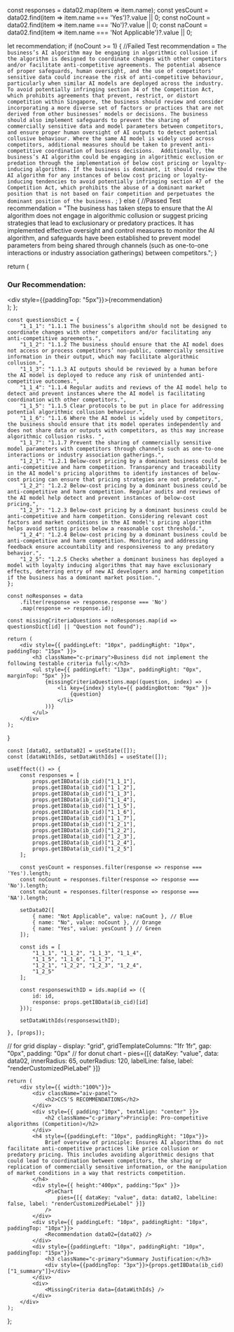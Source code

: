 


  const responses = data02.map(item => item.name);
  const yesCount = data02.find(item => item.name === 'Yes')?.value || 0;
  const noCount = data02.find(item => item.name === 'No')?.value || 0;
  const naCount = data02.find(item => item.name === 'Not Applicable')?.value || 0; 

  let recommendation;
  if (noCount >= 1) {
    //Failed Test
    recommendation = `The business’s AI algorithm may be engaging in algorithmic collusion if the algorithm is designed to coordinate changes with other competitors and/or facilitate anti-competitive agreements. The potential absence of proper safeguards, human oversight, and the use of competitors' sensitive data could increase the risk of anti-competitive behaviour, particularly when similar AI models are deployed across the industry. To avoid potentially infringing section 34 of the Competition Act, which prohibits agreements that prevent, restrict, or distort competition within Singapore, the business should review and consider incorporating a more diverse set of factors or practices that are not derived from other businesses’ models or decisions. The business should also implement safeguards to prevent the sharing of commercially sensitive data and model parameters between competitors, and ensure proper human oversight of AI outputs to detect potential collusive behaviour. Where the same AI model is widely used across competitors, additional measures should be taken to prevent anti-competitive coordination of business decisions. 
    Additionally, the business’s AI algorithm could be engaging in algorithmic exclusion or predation through the implementation of below cost pricing or loyalty-inducing algorithms. If the business is dominant, it should review the AI algorithm for any instances of below cost pricing or loyalty-inducing tendencies to avoid potentially infringing section 47 of the Competition Act, which prohibits the abuse of a dominant market position that is not based on fair competition and perpetuates the dominant position of the business.`
;
  } else {
    //Passed Test
    recommendation = "The business has taken steps to ensure that the AI algorithm does not engage in algorithmic collusion or suggest pricing strategies that lead to exclusionary or predatory practices. It has implemented effective oversight and control measures to monitor the AI algorithm, and safeguards have been established to prevent model parameters from being shared through channels (such as one-to-one interactions or industry association gatherings) between competitors.";
  }

  return (
    <div className="recommendation">
      <h3 className="c-primary">Our Recommendation:</h3>
      <div style={{paddingTop: "5px"}}>{recommendation}</div>
    </div>
  );
};

    const questionsDict = {
        "1_1_1": "1.1.1 The business’s algorithm should not be designed to coordinate changes with other competitors and/or facilitating any anti-competitive agreements.",
        "1_1_2": "1.1.2 The business should ensure that the AI model does not access or process competitors’ non-public, commercially sensitive information in their output, which may facilitate algorithmic collusion.",
        "1_1_3": "1.1.3 AI outputs should be reviewed by a human before the AI model is deployed to reduce any risk of unintended anti-competitive outcomes.",
        "1_1_4": "1.1.4 Regular audits and reviews of the AI model help to detect and prevent instances where the AI model is facilitating coordination with other competitors.",
        "1_1_5": "1.1.5 Clear protocols to be put in place for addressing potential algorithmic collusion behaviour.",
        "1_1_6": "1.1.6 Where the AI model is widely used by competitors, the business should ensure that its model operates independently and does not share data or outputs with competitors, as this may increase algorithmic collusion risks. ",
        "1_1_7": "1.1.7 Prevent the sharing of commercially sensitive model parameters with competitors through channels such as one-to-one interactions or industry association gatherings.",
        "1_2_1": "1.2.1 Below-cost pricing by a dominant business could be anti-competitive and harm competition. Transparency and traceability in the AI model's pricing algorithms to identify instances of below-cost pricing can ensure that pricing strategies are not predatory.",
        "1_2_2": "1.2.2 Below-cost pricing by a dominant business could be anti-competitive and harm competition. Regular audits and reviews of the AI model help detect and prevent instances of below-cost pricing.",
        "1_2_3": "1.2.3 Below-cost pricing by a dominant business could be anti-competitive and harm competition. Considering relevant cost factors and market conditions in the AI model's pricing algorithm helps avoid setting prices below a reasonable cost threshold.",
        "1_2_4": "1.2.4 Below-cost pricing by a dominant business could be anti-competitive and harm competition. Monitoring and addressing feedback ensure accountability and responsiveness to any predatory behavior.",
        "1_2_5": "1.2.5 Checks whether a dominant business has deployed a model with loyalty inducing algorithms that may have exclusionary effects, deterring entry of new AI developers and harming competition if the business has a dominant market position.",
    };

    const noResponses = data
        .filter(response => response.response === 'No')
        .map(response => response.id);

    const missingCriteriaQuestions = noResponses.map(id => questionsDict[id] || "Question not found");

    return (
        <div style={{ paddingLeft: "10px", paddingRight: "10px", paddingTop: "15px" }}>
            <h3 className="c-primary">Business did not implement the following testable criteria fully:</h3>
            <ul style={{ paddingLeft: "13px", paddingRight: "0px", marginTop: "5px" }}>
                {missingCriteriaQuestions.map((question, index) => (
                    <li key={index} style={{ paddingBottom: "9px" }}>
                        {question}
                    </li>
                ))}
            </ul>
        </div>
    );
}

    const [data02, setData02] = useState([]);
    const [dataWithIds, setDataWithIds] = useState([]);

    useEffect(() => {
        const responses = [
            props.getIBData(ib_cid)["1_1_1"],
            props.getIBData(ib_cid)["1_1_2"],
            props.getIBData(ib_cid)["1_1_3"],
            props.getIBData(ib_cid)["1_1_4"],
            props.getIBData(ib_cid)["1_1_5"],
            props.getIBData(ib_cid)["1_1_6"],
            props.getIBData(ib_cid)["1_1_7"],
            props.getIBData(ib_cid)["1_2_1"],
            props.getIBData(ib_cid)["1_2_2"],
            props.getIBData(ib_cid)["1_2_3"],
            props.getIBData(ib_cid)["1_2_4"],
            props.getIBData(ib_cid)["1_2_5"]
        ];

        const yesCount = responses.filter(response => response === 'Yes').length;
        const noCount = responses.filter(response => response === 'No').length;
        const naCount = responses.filter(response => response === 'NA').length;

        setData02([
            { name: "Not Applicable", value: naCount }, // Blue
            { name: "No", value: noCount }, // Orange
            { name: "Yes", value: yesCount } // Green
        ]);

        const ids = [
            "1_1_1", "1_1_2", "1_1_3", "1_1_4",
            "1_1_5", "1_1_6", "1_1_7",
            "1_2_1", "1_2_2", "1_2_3", "1_2_4",
            "1_2_5"
        ];

        const responseswithID = ids.map(id => ({
            id: id,
            response: props.getIBData(ib_cid)[id]
        }));

        setDataWithIds(responseswithID);

    }, [props]);

// for grid display - display: "grid", gridTemplateColumns: "1fr 1fr", gap: "0px", padding: "0px" 
// for donut chart - pies={[{ dataKey: "value", data: data02, innerRadius: 65, outerRadius: 120, labelLine: false, label: "renderCustomizedPieLabel" }]} 

    return (
        <div style={{ width:"100%"}}>
            <div className="aiv-panel">
                <h2>CCS'S RECOMMENDATIONS</h2>
            </div>
            <div style={{ padding:"10px", textAlign: "center" }}>
                <h2 className="c-primary">Principle: Pro-competitive algorithms (Competition)</h2>
            </div>
            <h4 style={{paddingLeft: "10px", paddingRight: "10px"}}>
                Brief overview of principle: Ensures AI algorithms do not facilitate anti-competitive practices like price collusion or predatory pricing. This includes avoiding algorithmic designs that could lead to coordination between competitors, the sharing or replication of commercially sensitive information, or the manipulation of market conditions in a way that restricts competition.
            </h4>
            <div style={{ height:"400px", padding:"5px" }}>
                <PieChart
                    pies={[{ dataKey: "value", data: data02, labelLine: false, label: "renderCustomizedPieLabel" }]} 
                />
            </div>
            <div style={{ paddingLeft: "10px", paddingRight: "10px", paddingTop: "10px"}}>
                <Recommendation data02={data02} />
            </div>
            <div style={{paddingLeft: "10px", paddingRight: "10px", paddingTop: "15px"}}>
                <h3 className="c-primary">Summary Justification:</h3>
                <div style={{paddingTop: "3px"}}>{props.getIBData(ib_cid)["1_summary"]}</div>
            </div>
            <div>
                <MissingCriteria data={dataWithIds} />
            </div>
        </div>
    );
};

